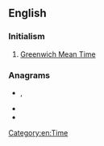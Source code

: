 ==English==

===Initialism===
{{rfc-header|Initialism}}
{{head|en|initialism}}

# [[Greenwich Mean Time]]

===Anagrams===
* {{l|en|mgt}}, {{l|en|mgt.}}
* {{l|en|mtg.}}
* {{l|en|tmg}}

[[Category:en:Time]]